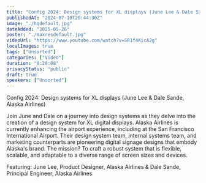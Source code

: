 ```yaml
---
title: "Config 2024: Design systems for XL displays (June Lee & Dale Sande, Alaska Airlines) | Figma"
publishedAt: "2024-07-10T20:44:30Z"
image: "./hqdefault.jpg"
dateAdded: "2025-05-26"
poster: "./maxresdefault.jpg"
videoUrl: "https://www.youtube.com/watch?v=SR1f4KicAJg"
localImages: true
tags: ["Unsorted"]
categories: ["Video"]
duration: "0:20:08"
privacyStatus: "public"
draft: true
speakers: ["Unsorted"]
---
```

Config 2024: Design systems for XL displays (June Lee & Dale Sande, Alaska Airlines)

Join June and Dale on a journey into design systems as they delve into the creation of a design system for XL digital displays. Alaska Airlines is currently enhancing the airport experience, including at the San Francisco International Airport. Their design system team, internal systems team, and marketing counterparts are pioneering digital signage designs that embody Alaska's brand. The mission? To craft a robust system that is flexible, scalable, and adaptable to a diverse range of screen sizes and devices.

Featuring: June Lee, Product Designer, Alaska Airlines & Dale Sande, Principal Engineer, Alaska Airlines
